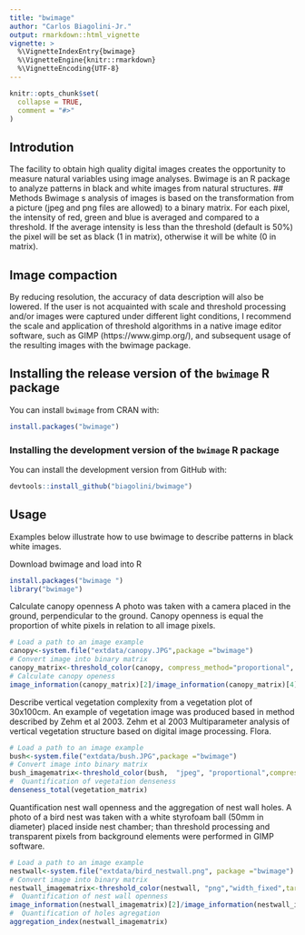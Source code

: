 ```yaml
---
title: "bwimage"
author: "Carlos Biagolini-Jr."
output: rmarkdown::html_vignette
vignette: >
  %\VignetteIndexEntry{bwimage}
  %\VignetteEngine{knitr::rmarkdown}
  %\VignetteEncoding{UTF-8}
---
```


```r
knitr::opts_chunk$set(
  collapse = TRUE,
  comment = "#>"
)
```

## Introdution
The facility to obtain high quality digital images creates the opportunity to measure natural variables using image analyses. Bwimage is an R package to analyze patterns in black and white images from natural structures. 
## Methods
Bwimage s analysis of images is based on the transformation from a picture (jpeg and png files are allowed) to a binary matrix. For each pixel, the intensity of red, green and blue is averaged and compared to a threshold. If the average intensity is less than the threshold (default is 50%) the pixel will be set as black (1 in matrix), otherwise it will be white (0 in matrix).

## Image compaction
By reducing resolution, the accuracy of data description will also be lowered. If the user is not acquainted with scale and threshold processing and/or images were captured under different light conditions, I recommend the scale and application of threshold algorithms in a native image editor software, such as GIMP (https://www.gimp.org/), and subsequent usage of the resulting images with the bwimage package.

## Installing the release version of the `bwimage` R package
You can install `bwimage` from CRAN with:

``` r
install.packages("bwimage")
```

### Installing the development version of the `bwimage` R package
You can install the development version from GitHub with:

``` r
devtools::install_github("biagolini/bwimage")
```

## Usage
Examples below illustrate how to use bwimage to describe patterns in black white images.


Download bwimage and load into R
``` r
install.packages("bwimage ")
library("bwimage")
```

Calculate canopy openness
A photo was taken with a camera placed in the ground, perpendicular to the ground. Canopy openness is equal the proportion of white pixels in relation to all image pixels.
``` r
# Load a path to an image example
canopy<-system.file("extdata/canopy.JPG",package ="bwimage")
# Convert image into binary matrix
canopy_matrix<-threshold_color(canopy, compress_method="proportional", compress_rate=0.1)
# Calculate canopy openess
image_information(canopy_matrix)[2]/image_information(canopy_matrix)[4]
```

Describe vertical vegetation complexity from a vegetation plot of 30x100cm. An example of vegetation image was produced based in method described by Zehm et al 2003.
Zehm et al 2003 Multiparameter analysis of vertical vegetation structure based on digital image processing. Flora. 
``` r
# Load a path to an image example
bush<-system.file("extdata/bush.JPG",package ="bwimage")
# Convert image into binary matrix
bush_imagematrix<-threshold_color(bush,  "jpeg", "proportional",compress_rate = 0.1)
#  Quantification of vegetation denseness 
denseness_total(vegetation_matrix)
```

Quantification nest wall openness and the aggregation of nest wall holes. A photo of a bird nest was taken with a white styrofoam ball (50mm in diameter) placed inside nest chamber; than threshold processing and transparent pixels from background elements were performed in GIMP software.
``` r
# Load a path to an image example
nestwall<-system.file("extdata/bird_nestwall.png", package ="bwimage")
# Convert image into binary matrix
nestwall_imagematrix<-threshold_color(nestwall, "png","width_fixed",target_width=300)
#  Quantification of nest wall openness
image_information(nestwall_imagematrix)[2]/image_information(nestwall_imagematrix)[4]
#  Quantification of holes agregation
aggregation_index(nestwall_imagematrix)
```
